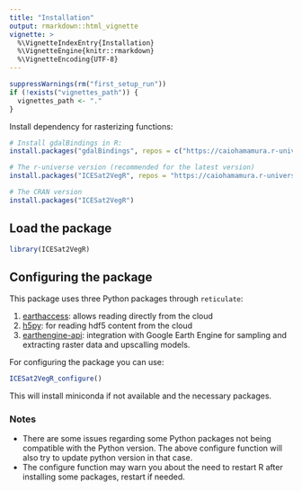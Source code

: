 ```yaml
---
title: "Installation"
output: rmarkdown::html_vignette
vignette: >
  %\VignetteIndexEntry{Installation}
  %\VignetteEngine{knitr::rmarkdown}
  %\VignetteEncoding{UTF-8}
---
```


```r
suppressWarnings(rm("first_setup_run"))
if (!exists("vignettes_path")) {
  vignettes_path <- "."
}
```

Install dependency for rasterizing functions:
```r
# Install gdalBindings in R:
install.packages("gdalBindings", repos = c("https://caiohamamura.r-universe.dev", "https://cloud.r-project.org"))
```

```r
# The r-universe version (recommended for the latest version)
install.packages("ICESat2VegR", repos = "https://caiohamamura.r-universe.dev")

# The CRAN version
install.packages("ICESat2VegR")
```

## Load the package

```r
library(ICESat2VegR)
```


## Configuring the package

This package uses three Python packages through `reticulate`:

1. [earthaccess](https://github.com/nsidc/earthaccess): allows reading directly from the cloud
2. [h5py](https://github.com/h5py/h5py): for reading hdf5 content from the cloud
3. [earthengine-api](https://github.com/google/earthengine-api): integration with Google Earth Engine for sampling and extracting raster data and upscalling models.

For configuring the package you can use:

```r
ICESat2VegR_configure()
```

This will install miniconda if not available and the necessary packages.

### Notes

 - There are some issues regarding some Python packages not being compatible with the Python version. The above configure function will also try to update python version in that case. 
 - The configure function may warn you about the need to restart R after installing some packages,
 restart if needed.